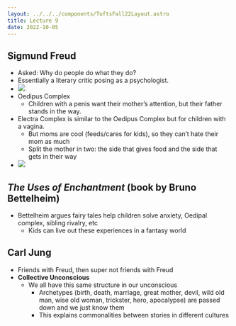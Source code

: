 ```yaml
---
layout: ../../../components/TuftsFall22Layout.astro
title: Lecture 9
date: 2022-10-05
---
```


## Sigmund Freud

- Asked: Why do people do what they do? 
- Essentially a literary critic posing as a psychologist. 
- ![](https://neptune.ooo/cleanshot/kNphaT)
- Oedipus Complex
	- Children with a penis want their mother’s attention, but their father stands in the way. 
- Electra Complex is similar to the Oedipus Complex but for children with a vagina. 
	- But moms are cool (feeds/cares for kids), so they can’t hate their mom as much
	- Split the mother in two: the side that gives food and the side that gets in their way
- ![](https://neptune.ooo/cleanshot/q8HGxn)


## _The Uses of Enchantment_ (book by Bruno Bettelheim)

- Bettelheim argues fairy tales help children solve anxiety, Oedipal complex, sibling rivalry, etc
	- Kids can live out these experiences in a fantasy world

## Carl Jung

- Friends with Freud, then super not friends with Freud
- **Collective Unconscious**
	- We all have this same structure in our unconscious
		- Archetypes (birth, death, marriage, great mother, devil, wild old man, wise old woman, trickster, hero, apocalypse) are passed down and we just know them
		- This explains commonalities between stories in different cultures